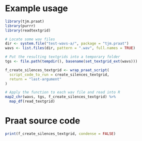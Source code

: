 # Example usage

```r
library(tjm.praat)
library(purrr)
library(readtextgrid)

# Locate some wav files
dir <- system.file("test-wavs-a/", package = "tjm.praat")
wavs <- list.files(dir, pattern = ".wav", full.names = TRUE)

# Put the resulting textgrids into a temporary folder
tgs <- file.path(tempdir(), basename(set_textgrid_ext(wavs)))

f_create_silences_textgrid <- wrap_praat_script(
  script_code_to_run = create_silences_textgrid,
  return = "last-argument"
)

# Apply the function to each wav file and read into R
map2_chr(wavs, tgs, f_create_silences_textgrid) %>%
  map_df(read_textgrid)
```

# Praat source code

```r
print(f_create_silences_textgrid, condense = FALSE)
```

